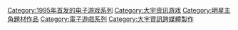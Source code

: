 [[Category:1995年首发的电子游戏系列|Category:1995年首发的电子游戏系列]]
[[Category:大宇资讯游戏|Category:大宇资讯游戏]]
[[Category:明星主角題材作品|Category:明星主角題材作品]]
[[Category:電子遊戲系列|Category:電子遊戲系列]]
[[Category:大宇資訊跨媒體製作‎|Category:大宇資訊跨媒體製作‎]]